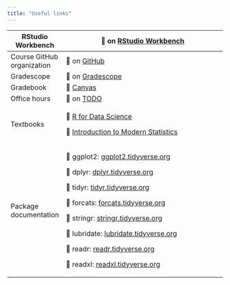 ```yaml
---
title: "Useful links"
---
```


+------------------------------+--------------------------------------------------------------------------------------------------------------------------------------------------------+
| RStudio Workbench            | 🔗 on [RStudio Workbench](https://rstudio-workbench.infosci.cornell.edu/)                                                                              |
+==============================+========================================================================================================================================================+
| Course GitHub organization   | 🔗 on [GitHub](https://github.coecis.cornell.edu/info2950-s23)                                                                                         |
+------------------------------+--------------------------------------------------------------------------------------------------------------------------------------------------------+
| Gradescope                   | 🔗 on [Gradescope](https://www.gradescope.com/courses/468434)                                                                                          |
+------------------------------+--------------------------------------------------------------------------------------------------------------------------------------------------------+
| Gradebook                    | 🔗 [Canvas](https://canvas.cornell.edu/courses/49174/grades)                                                                                           |
+------------------------------+--------------------------------------------------------------------------------------------------------------------------------------------------------+
| Office hours                 | 🔗 on [TODO](TODO)                                                                                                                                     |
+------------------------------+--------------------------------------------------------------------------------------------------------------------------------------------------------+
| Textbooks                    | 🔗 [R for Data Science](https://r4ds.hadley.nz/)                                                                                                       |
|                              |                                                                                                                                                        |
|                              | 🔗 [Introduction to Modern Statistics](https://openintro-ims.netlify.app/)                                                                             |
+------------------------------+--------------------------------------------------------------------------------------------------------------------------------------------------------+
| Package documentation        | 🔗 ggplot2: [ggplot2.tidyverse.org](https://ggplot2.tidyverse.org/)                                                                                    |
|                              |                                                                                                                                                        |
|                              | 🔗 dplyr: [dplyr.tidyverse.org](https://dplyr.tidyverse.org/)                                                                                          |
|                              |                                                                                                                                                        |
|                              | 🔗 tidyr: [tidyr.tidyverse.org](https://tidyr.tidyverse.org/)                                                                                          |
|                              |                                                                                                                                                        |
|                              | 🔗 forcats: [forcats.tidyverse.org](https://forcats.tidyverse.org/)                                                                                    |
|                              |                                                                                                                                                        |
|                              | 🔗 stringr: [stringr.tidyverse.org](https://stringr.tidyverse.org/)                                                                                    |
|                              |                                                                                                                                                        |
|                              | 🔗 lubridate: [lubridate.tidyverse.org](https://lubridate.tidyverse.org/)                                                                              |
|                              |                                                                                                                                                        |
|                              | 🔗 readr: [readr.tidyverse.org](https://readr.tidyverse.org/)                                                                                          |
|                              |                                                                                                                                                        |
|                              | 🔗 readxl: [readxl.tidyverse.org](https://readxl.tidyverse.org/)                                                                                       |
+------------------------------+--------------------------------------------------------------------------------------------------------------------------------------------------------+
